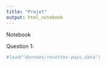 ```yaml
---
title: "Projet"
output: html_notebook
---
```


Notebook

Question 1:
```r
#load("donnees/recettes-pays.data")
```